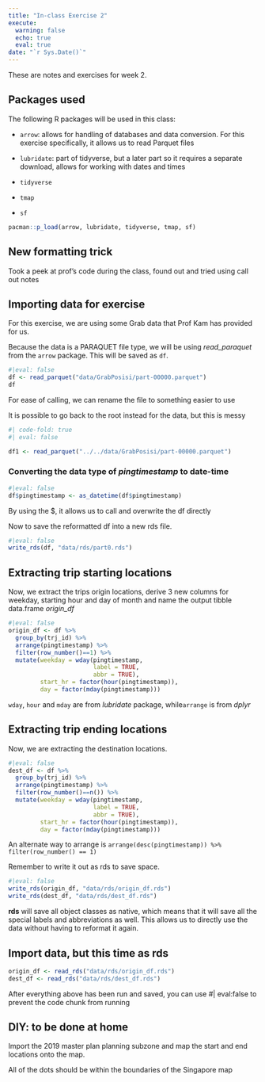 ```yaml
---
title: "In-class Exercise 2"
execute:
  warning: false
  echo: true
  eval: true
date: "`r Sys.Date()`"
---
```


<!-- echo and eval = true will ensure that it all runs globally unless specified otherwise-->

<!-- to hide table of contents, use toc: false; to increase depth use toc-depth: [number] -->

<!-- format: html: code-fold: true code-summary: "Show the code" -->

These are notes and exercises for week 2.

## Packages used

The following R packages will be used in this class:

-   `arrow`: allows for handling of databases and data conversion. For this exercise specifically, it allows us to read Parquet files

-   `lubridate`: part of tidyverse, but a later part so it requires a separate download, allows for working with dates and times

-   `tidyverse`

-   `tmap`

-   `sf`

```r
pacman::p_load(arrow, lubridate, tidyverse, tmap, sf)
```

::: callout-important
## New formatting trick

Took a peek at prof's code during the class, found out and tried using call out notes
:::

## Importing data for exercise

For this exercise, we are using some Grab data that Prof Kam has provided for us.

Because the data is a PARAQUET file type, we will be using *read_paraquet* from the `arrow` package. This will be saved as `df`.

```r
#|eval: false
df <- read_parquet("data/GrabPosisi/part-00000.parquet")
df
```

::: callout-tip
For ease of calling, we can rename the file to something easier to use
:::

::: callout-note
It is possible to go back to the root instead for the data, but this is messy
:::

```r
#| code-fold: true
#| eval: false

df1 <- read_parquet("../../data/GrabPosisi/part-00000.parquet")
```

<!-- for .gitignore, any file that is NAMED data will not be pushed to github -->

### Converting the data type of *pingtimestamp* to date-time

```r
#|eval: false
df$pingtimestamp <- as_datetime(df$pingtimestamp)
```

::: callout-tip
By using the \$, it allows us to call and overwrite the df directly
:::

Now to save the reformatted df into a new rds file.

```r
#|eval: false
write_rds(df, "data/rds/part0.rds")
```

## Extracting trip starting locations

Now, we extract the trips origin locations, derive 3 new columns for weekday, starting hour and day of month and name the output tibble data.frame *origin_df*

```r
#|eval: false
origin_df <- df %>%
  group_by(trj_id) %>%
  arrange(pingtimestamp) %>%
  filter(row_number()==1) %>%
  mutate(weekday = wday(pingtimestamp,
                        label = TRUE,
                        abbr = TRUE),
         start_hr = factor(hour(pingtimestamp)),
         day = factor(mday(pingtimestamp)))
```

<!-- group by trj_id, sort time stamp in ascending order, filter out for the first time stamp of each trj_id then mutate. Use factor to get ordinal scale data -->

<!-- label means it actually labels it by the days of the week, while abbr will abbreviate the names -->

::: callout-important
`wday`, `hour` and `mday` are from *lubridate* package, while`arrange` is from *dplyr*
:::

## Extracting trip ending locations

Now, we are extracting the destination locations.

```r
#|eval: false
dest_df <- df %>%
  group_by(trj_id) %>%
  arrange(pingtimestamp) %>%
  filter(row_number()==n()) %>%
  mutate(weekday = wday(pingtimestamp,
                        label = TRUE,
                        abbr = TRUE),
         start_hr = factor(hour(pingtimestamp)),
         day = factor(mday(pingtimestamp)))
```

::: callout-important
An alternate way to arrange is `arrange(desc(pingtimestamp)) %>% filter(row_number() == 1)`
:::

Remember to write it out as rds to save space.

```r
#|eval: false
write_rds(origin_df, "data/rds/origin_df.rds")
write_rds(dest_df, "data/rds/dest_df.rds")
```

**rds** will save all object classes as native, which means that it will save all the special labels and abbreviations as well. This allows us to directly use the data without having to reformat it again.

## Import data, but this time as rds

```r
origin_df <- read_rds("data/rds/origin_df.rds")
dest_df <- read_rds("data/rds/dest_df.rds")
```

::: callout-important
After everything above has been run and saved, you can use #\| eval:false to prevent the code chunk from running
:::

## DIY: to be done at home

Import the 2019 master plan planning subzone and map the start and end locations onto the map.

All of the dots should be within the boundaries of the Singapore map
